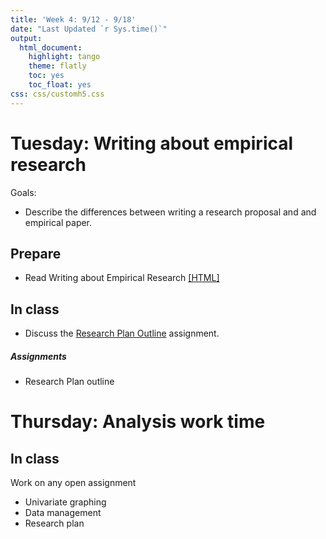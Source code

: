 ```yaml
---
title: 'Week 4: 9/12 - 9/18'
date: "Last Updated `r Sys.time()`"
output:
  html_document:
    highlight: tango
    theme: flatly
    toc: yes
    toc_float: yes
css: css/customh5.css
---
```


# Tuesday: Writing about empirical research
Goals: 

* Describe the differences between writing a research proposal and and empirical paper. 

## Prepare 
* Read Writing about Empirical Research [[HTML]](http://www.norcalbiostat.com/lec/lec_writing_em.html)

## In class
* Discuss the [Research Plan Outline](hw/research_plan_outline.html) assignment. 


##### Assignments
* Research Plan outline


# Thursday: Analysis work time


## In class

Work on any open assignment

* Univariate graphing
* Data management
* Research plan

